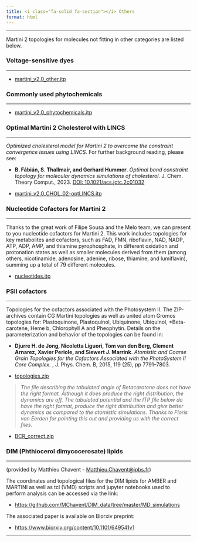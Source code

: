 ```yaml
---
title: <i class="fa-solid fa-section"></i> Others
format: html
---
```


<hr>

Martini 2 topologies for molecules not fitting in other categories are listed below.

### Voltage-sensitive dyes
<hr>

- [martini_v2.0_other.itp](https://cgmartini-library.s3.ca-central-1.amazonaws.com/1_Downloads/ff_parameters/martini2/others/martini_v2.0_other.itp)

### Commonly used phytochemicals
<hr>

- [martini_v2.0_phytochemicals.itp](https://cgmartini-library.s3.ca-central-1.amazonaws.com/1_Downloads/ff_parameters/martini2/others/martini_v2.0_phytochemicals.itp)
 
### Optimal Martini 2 Cholesterol with LINCS
<hr>

*Optimized cholesterol model for Martini 2 to overcome the constraint convergence issues using LINCS.* For further background reading, please see:

- **B. Fábián, S. Thallmair, and Gerhard Hummer**. *Optimal bond constraint topology for molecular dynamics simulations of cholesterol.* J. Chem. Theory Comput., 2023. [DOI: 10.1021/acs.jctc.2c01032](https://doi.org/10.1021/acs.jctc.2c01032) 

- [martini_v2.0_CHOL_02-optLINCS.itp](https://cgmartini-library.s3.ca-central-1.amazonaws.com/1_Downloads/ff_parameters/martini2/others/martini_v2.0_CHOL_02-optLINCS.itp)

### Nucleotide Cofactors for Martini 2
<hr>

Thanks to the great work of Filipe Sousa and the Melo team, we can present to you nucleotide cofactors for Martini 2. This work includes topologies for key metabolites and cofactors, such as FAD, FMN, riboflavin, NAD, NADP, ATP, ADP, AMP, and thiamine pyrophosphate, in different oxidation and protonation states as well as smaller molecules derived from them (among others, nicotinamide, adenosine, adenine, ribose, thiamine, and lumiflavin), summing up a total of 79 different molecules.

- [nucleotides.itp](https://cgmartini-library.s3.ca-central-1.amazonaws.com/1_Downloads/ff_parameters/martini2/others/nucleotides.itp)

### PSII cofactors
<hr>

Topologies for the cofactors associated with the Photosystem II. The ZIP-archives contain CG Martini topologies as well as united atom Gromos topologies for: Plastoquinone, Plastoquinol, Ubiquinone, Ubiquinol, *Beta-carotene, Heme b, Chlorophyll A and Pheophytin. Details on the parameterization and behavior of the topologies can be found in:

- **Djurre H. de Jong, Nicoletta Liguori, Tom van den Berg, Clement Arnarez, Xavier Periole, and Siewert J. Marrink**. *Atomistic and Coarse Grain Topologies for the Cofactors Associated with the PhotoSystem II Core Complex.* , J. Phys. Chem. B, 2015, 119 (25), pp 7791–7803.

- [topologies.zip](https://cgmartini-library.s3.ca-central-1.amazonaws.com/1_Downloads/ff_parameters/martini2/others/topologies.zip)

> _The file describing the tabulated angle of Betacarotene does not have the right format. Although it does  produce the right distribution, the dynamics are off. The tabulated potential and the ITP file below do have the right format, produce the right distribution and give better dynamics as compared to the atomistic simulations. Thanks to Floris van Eerden for pointing this out and providing us with the correct files._

- [BCR_correct.zip](https://cgmartini-library.s3.ca-central-1.amazonaws.com/1_Downloads/ff_parameters/martini2/others/BCR_correct.zip)

### DIM (Phthiocerol dimycocerosate) lipids
<hr>

(provided by Matthieu Chavent - [Matthieu.Chavent@ipbs.fr](mailto: Matthieu.Chavent@ipbs.fr))

The coordinates and topological files for the DIM lipids for AMBER and MARTINI as well as  tcl (VMD) scripts and jupyter notebooks used to perform analysis can be accessed via the link:

- [https://github.com/MChavent/DIM_data/tree/master/MD_simulations](https://github.com/MChavent/DIM_data/tree/master/MD_simulations)

The associated paper is available on Biorxiv preprint:   

- [https://www.biorxiv.org/content/10.1101/649541v1](https://www.biorxiv.org/content/10.1101/649541v1)

<hr>
